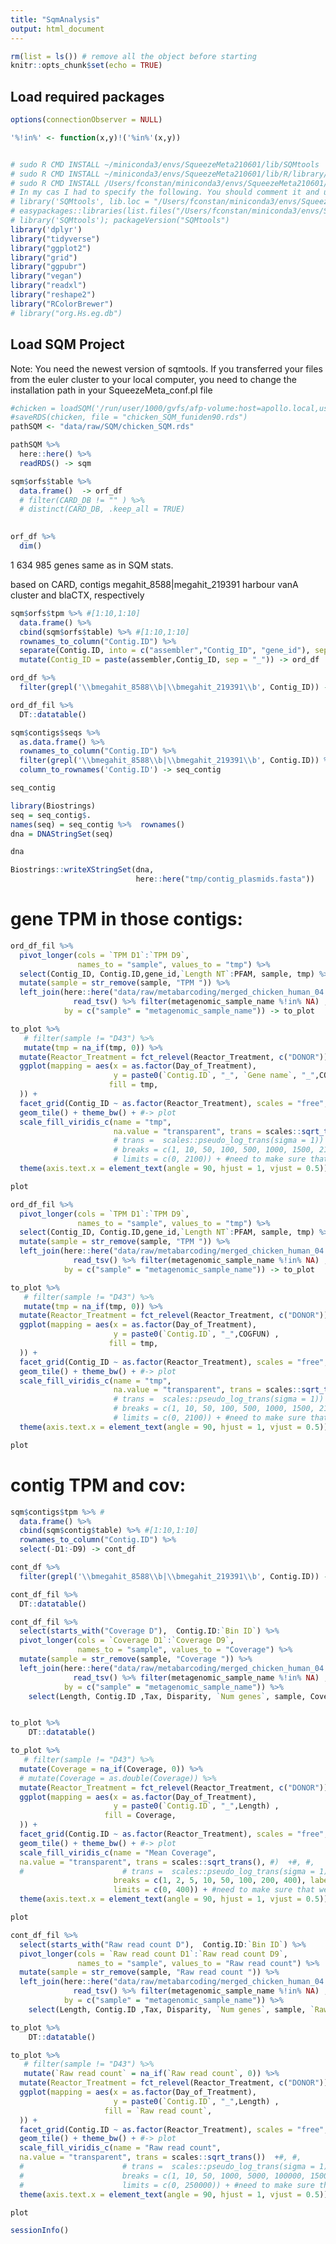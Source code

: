 ```yaml
---
title: "SqmAnalysis"
output: html_document
---
```


```r
rm(list = ls()) # remove all the object before starting
knitr::opts_chunk$set(echo = TRUE)
```

## Load required packages

```r
options(connectionObserver = NULL)

'%!in%' <- function(x,y)!('%in%'(x,y))


# sudo R CMD INSTALL ~/miniconda3/envs/SqueezeMeta210601/lib/SQMtools
# sudo R CMD INSTALL ~/miniconda3/envs/SqueezeMeta210601/lib/R/library/SQMtools/ 
# sudo R CMD INSTALL /Users/fconstan/miniconda3/envs/SqueezeMeta210601/lib/R/library/SQMtools/
# In my cas I had to specify the following. You should comment it and use the code above.
# library('SQMtools', lib.loc = "/Users/fconstan/miniconda3/envs/SqueezeMeta210601/lib/R/library/")
# easypackages::libraries(list.files("/Users/fconstan/miniconda3/envs/SqueezeMeta210601/lib/R/library/"))
# library('SQMtools'); packageVersion("SQMtools")
library('dplyr')
library("tidyverse")
library("ggplot2")
library("grid")
library("ggpubr")
library("vegan")
library("readxl")
library("reshape2")
library("RColorBrewer")
# library("org.Hs.eg.db")
```

## Load SQM Project

Note: You need the newest version of sqmtools.
If you transferred your files from the euler cluster to your local computer, you need to change the installation path in your SqueezeMeta_conf.pl file 

```r
#chicken = loadSQM('/run/user/1000/gvfs/afp-volume:host=apollo.local,user=hannah,volume=hannah-chicken/SqueezeChicken', engine = 'data.table')
#saveRDS(chicken, file = "chicken_SQM_funiden90.rds")
pathSQM <- "data/raw/SQM/chicken_SQM.rds"

pathSQM %>%
  here::here() %>% 
  readRDS() -> sqm
```


```r
sqm$orfs$table %>%
  data.frame()  -> orf_df
  # filter(CARD_DB != "" ) %>%
  # distinct(CARD_DB, .keep_all = TRUE) 
 

orf_df %>% 
  dim()
```

1 634 985 genes same as in SQM stats.

based on CARD, contigs megahit_8588|megahit_219391 harbour vanA cluster and blaCTX, respectively

```r
sqm$orfs$tpm %>% #[1:10,1:10]
  data.frame() %>% 
  cbind(sqm$orfs$table) %>% #[1:10,1:10]
  rownames_to_column("Contig.ID") %>% 
  separate(Contig.ID, into = c("assembler","Contig_ID", "gene_id"), sep = "_", remove = FALSE) %>% 
  mutate(Contig_ID = paste(assembler,Contig_ID, sep = "_")) -> ord_df
```	

```r
ord_df %>% 
  filter(grepl('\\bmegahit_8588\\b|\\bmegahit_219391\\b', Contig_ID)) -> ord_df_fil #%>%  

ord_df_fil %>% 
  DT::datatable()
```	

```r
sqm$contigs$seqs %>% 
  as.data.frame() %>% 
  rownames_to_column("Contig.ID") %>% 
  filter(grepl('\\bmegahit_8588\\b|\\bmegahit_219391\\b', Contig.ID)) %>%  
  column_to_rownames('Contig.ID') -> seq_contig

seq_contig
```

```r
library(Biostrings)
seq = seq_contig$.
names(seq) = seq_contig %>%  rownames()
dna = DNAStringSet(seq)

dna

Biostrings::writeXStringSet(dna, 
                            here::here("tmp/contig_plasmids.fasta"))
```

# gene TPM in those contigs:

```r
ord_df_fil %>%
  pivot_longer(cols = `TPM D1`:`TPM D9`,
               names_to = "sample", values_to = "tmp") %>%
  select(Contig_ID, Contig.ID,gene_id,`Length NT`:PFAM, sample, tmp) %>% 
  mutate(sample = str_remove(sample, "TPM ")) %>% 
  left_join(here::here("data/raw/metabarcoding/merged_chicken_human_04.08.2021.tsv") %>% 
              read_tsv() %>% filter(metagenomic_sample_name %!in% NA) ,
            by = c("sample" = "metagenomic_sample_name")) -> to_plot

to_plot %>% 
   # filter(sample != "D43") %>%
   mutate(tmp = na_if(tmp, 0)) %>%
  mutate(Reactor_Treatment = fct_relevel(Reactor_Treatment, c("DONOR"))) %>% 
  ggplot(mapping = aes(x = as.factor(Day_of_Treatment),
                       y = paste0(`Contig.ID`, "_", `Gene name`, "_",COGFUN, "_", KEGGFUN, "_", PFAM) ,
                      fill = tmp,
  )) +
  facet_grid(Contig_ID ~ as.factor(Reactor_Treatment), scales = "free", space = "free", drop = TRUE) +
  geom_tile() + theme_bw() + #-> plot
  scale_fill_viridis_c(name = "tmp",
                       na.value = "transparent", trans = scales::sqrt_trans()) + #,
                       # trans =  scales::pseudo_log_trans(sigma = 1)) + #,
                       # breaks = c(1, 10, 50, 100, 500, 1000, 1500, 2100), labels = c(1, 10, 50, 100, 500, 1000, 1500, 2100),
                       # limits = c(0, 2100)) + #need to make sure that we include max value of tpm as upper limit
  theme(axis.text.x = element_text(angle = 90, hjust = 1, vjust = 0.5)) -> plot

plot
```
```r
ord_df_fil %>%
  pivot_longer(cols = `TPM D1`:`TPM D9`,
               names_to = "sample", values_to = "tmp") %>%
  select(Contig_ID, Contig.ID,gene_id,`Length NT`:PFAM, sample, tmp) %>% 
  mutate(sample = str_remove(sample, "TPM ")) %>% 
  left_join(here::here("data/raw/metabarcoding/merged_chicken_human_04.08.2021.tsv") %>% 
              read_tsv() %>% filter(metagenomic_sample_name %!in% NA) ,
            by = c("sample" = "metagenomic_sample_name")) -> to_plot

to_plot %>% 
   # filter(sample != "D43") %>%
   mutate(tmp = na_if(tmp, 0)) %>%
  mutate(Reactor_Treatment = fct_relevel(Reactor_Treatment, c("DONOR"))) %>% 
  ggplot(mapping = aes(x = as.factor(Day_of_Treatment),
                       y = paste0(`Contig.ID`, "_",COGFUN) ,
                      fill = tmp,
  )) +
  facet_grid(Contig_ID ~ as.factor(Reactor_Treatment), scales = "free", space = "free", drop = TRUE) +
  geom_tile() + theme_bw() + #-> plot
  scale_fill_viridis_c(name = "tmp",
                       na.value = "transparent", trans = scales::sqrt_trans()) + #,
                       # trans =  scales::pseudo_log_trans(sigma = 1)) + #,
                       # breaks = c(1, 10, 50, 100, 500, 1000, 1500, 2100), labels = c(1, 10, 50, 100, 500, 1000, 1500, 2100),
                       # limits = c(0, 2100)) + #need to make sure that we include max value of tpm as upper limit
  theme(axis.text.x = element_text(angle = 90, hjust = 1, vjust = 0.5)) -> plot

plot
```
# contig TPM and cov:

```r
sqm$contigs$tpm %>% #
  data.frame() %>% 
  cbind(sqm$contig$table) %>% #[1:10,1:10]
  rownames_to_column("Contig.ID") %>% 
  select(-D1:-D9) -> cont_df

```	

```r
cont_df %>% 
  filter(grepl('\\bmegahit_8588\\b|\\bmegahit_219391\\b', Contig.ID)) -> cont_df_fil #%>%  

cont_df_fil %>% 
  DT::datatable()
```	


```r
cont_df_fil %>%
  select(starts_with("Coverage D"),  Contig.ID:`Bin ID`) %>% 
  pivot_longer(cols = `Coverage D1`:`Coverage D9`,
               names_to = "sample", values_to = "Coverage") %>%
  mutate(sample = str_remove(sample, "Coverage ")) %>% 
  left_join(here::here("data/raw/metabarcoding/merged_chicken_human_04.08.2021.tsv") %>% 
              read_tsv() %>% filter(metagenomic_sample_name %!in% NA) ,
            by = c("sample" = "metagenomic_sample_name")) %>% 
    select(Length, Contig.ID ,Tax, Disparity, `Num genes`, sample, Coverage, Reactor_Treatment, Day_of_Treatment) -> to_plot


to_plot %>% 
    DT::datatable()
```

```r

to_plot %>% 
   # filter(sample != "D43") %>%
  mutate(Coverage = na_if(Coverage, 0)) %>%
  # mutate(Coverage = as.double(Coverage)) %>%
  mutate(Reactor_Treatment = fct_relevel(Reactor_Treatment, c("DONOR"))) %>% 
  ggplot(mapping = aes(x = as.factor(Day_of_Treatment),
                       y = paste0(`Contig.ID`, "_",Length) ,
                     fill = Coverage,
  )) +
  facet_grid(Contig.ID ~ as.factor(Reactor_Treatment), scales = "free", space = "free", drop = TRUE) +
  geom_tile() + theme_bw() + #-> plot
  scale_fill_viridis_c(name = "Mean Coverage",
  na.value = "transparent", trans = scales::sqrt_trans(), #)  +#, #,
  #                      # trans =  scales::pseudo_log_trans(sigma = 1)) + #,
                       breaks = c(1, 2, 5, 10, 50, 100, 200, 400), labels =  c(1, 2, 5, 10, 50, 100, 200, 400),
                       limits = c(0, 400)) + #need to make sure that we include max value of tpm as upper limit
  theme(axis.text.x = element_text(angle = 90, hjust = 1, vjust = 0.5)) -> plot

plot
```

```r
cont_df_fil %>%
  select(starts_with("Raw read count D"),  Contig.ID:`Bin ID`) %>% 
  pivot_longer(cols = `Raw read count D1`:`Raw read count D9`,
               names_to = "sample", values_to = "Raw read count") %>%
  mutate(sample = str_remove(sample, "Raw read count ")) %>% 
  left_join(here::here("data/raw/metabarcoding/merged_chicken_human_04.08.2021.tsv") %>% 
              read_tsv() %>% filter(metagenomic_sample_name %!in% NA) ,
            by = c("sample" = "metagenomic_sample_name")) %>% 
    select(Length, Contig.ID ,Tax, Disparity, `Num genes`, sample, `Raw read count`, Reactor_Treatment, Day_of_Treatment) -> to_plot

to_plot %>% 
    DT::datatable()
```

```r

to_plot %>% 
   # filter(sample != "D43") %>%
   mutate(`Raw read count` = na_if(`Raw read count`, 0)) %>%
  mutate(Reactor_Treatment = fct_relevel(Reactor_Treatment, c("DONOR"))) %>% 
  ggplot(mapping = aes(x = as.factor(Day_of_Treatment),
                       y = paste0(`Contig.ID`, "_",Length) ,
                     fill = `Raw read count`,
  )) +
  facet_grid(Contig.ID ~ as.factor(Reactor_Treatment), scales = "free", space = "free", drop = TRUE) +
  geom_tile() + theme_bw() + #-> plot
  scale_fill_viridis_c(name = "Raw read count",
  na.value = "transparent", trans = scales::sqrt_trans())  +#, #,
  #                      # trans =  scales::pseudo_log_trans(sigma = 1)) + #,
  #                      breaks = c(1, 10, 50, 1000, 5000, 100000, 150000, 250000), labels =  c(1, 10, 50, 1000, 5000, 100000, 150000, 250000),
  #                      limits = c(0, 250000)) + #need to make sure that we include max value of tpm as upper limit
  theme(axis.text.x = element_text(angle = 90, hjust = 1, vjust = 0.5)) -> plot

plot
```


```r
sessionInfo()
```
